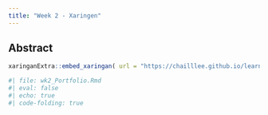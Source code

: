 ```yaml
---
title: "Week 2 - Xaringen"
---
```


## Abstract

```r
xaringanExtra::embed_xaringan( url = "https://chailllee.github.io/learning-diary/wk2_Landsat9.html#1", ratio = "16:9")
```

```r
#| file: wk2_Portfolio.Rmd 
#| eval: false 
#| echo: true 
#| code-folding: true 
```
